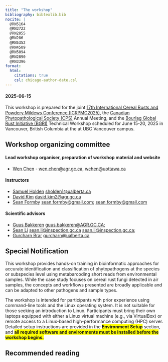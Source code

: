 ```yaml
---
title: "The workshop"
bibliography: bibtexlib.bib
nocite: |
  @RN5164
  @RN3722
  @RN2855
  @RN286
  @RN5352
  @RN4509
  @RN5094
  @RN2890
  @RN3396
format:
  html:
    citations: true
    csl: chicago-author-date.csl
---
```


#### 2025-06-15

This workshop is prepared for the joint [17th International Cereal Rusts and Powdery Mildews Conference (ICRPMC2025)](https://icrpmc2025.ca/), the [Canadian Phytopathological Society (CPS)](https://phytopath.ca) Annual Meeting, and the [Bourlag Global Rust Initiative (BGRI)](https://bgri.cornell.edu/) Technical Workshop scheduled for June 15-20, 2025 in Vancouver, British Columbia at the at UBC Vancouver campus.

## Workshop organizing committee

#### Lead workshop organiser, preparation of workshop material and website

-   [Wen Chen](https://profils-profiles.science.gc.ca/en/profile/dr-wen-chen?wbdisable=true) - [wen.chen\@agr.gc.ca](mailto:wen.chen@agr.gc.ca), [wchen\@uottawa.ca](mailto:wchen@uottawa.ca)

#### Instructors

-   [Samuel Holden](https://apps.ualberta.ca/directory/person/sholden1) [sholden1\@ualberta.ca](mailto:sholden1@ualberta.ca)
-   [David Kim](https://www.goc411.ca/en/386636/David-Kim) [david.kim2\@agr.gc.ca](mailto:david.kim2@agr.gc.ca)
-   [Sean Formby](https://scholar.google.ca/citations?user=myuq82AAAAAJ&hl=en) [sean.formby\@gmail.com](mailto:sean.formby@gmail.com); [sean.formby\@gmail.com](mailto:ean.formby@gmail.com)

#### Scientific advisors

-   [Guus Bakkeren](https://profils-profiles.science.gc.ca/en/profile/guus-bakkeren-phd) [guus.bakkeren\@AGR.GC.CA](mailto:guus.bakkeren@agr.gc.ca);
-   [Sean Li](https://profils-profiles.science.gc.ca/en/profile/li-xiang-sean) [sean.li\@inspection.gc.ca](mailto:sean.li@inspection.gc.ca) [sean.li\@inspection.gc.ca](mailto:sean.li@inspection.gc.ca){.email};
-   [Gurcharn Brar](https://apps.ualberta.ca/directory/person/gurcharn) [gurcharn\@ualberta.ca](mailto:urcharn@ualberta.ca)

<div class="page-break"></div>
## Special Notification

This workshop provides hands-on training in bioinformatic approaches for accurate identification and classification of phytopathogens at the species or subspecies level using metabarcoding short reads from environmental samples. While the case study focuses on cereal rust fungi detected in air samples, the concepts and workflows presented are broadly applicable and can be adapted to other pathogens and sample types.

The workshop is intended for participants with prior experience using command-line tools and the Linux operating system. It is not suitable for those seeking an introduction to Linux. Participants must bring their own laptops equipped with either a Linux virtual machine (e.g., via VirtualBox) or remote access to a Linux-based high-performance computing (HPC) server. Detailed setup instructions are provided in the [**Environment Setup**]{style="background-color:yellow; font-weight:bold;"} section, and [**all required software and environments must be installed before the workshop begins.**]{style="background-color:yellow; font-weight:bold;"}

## Recommended reading


